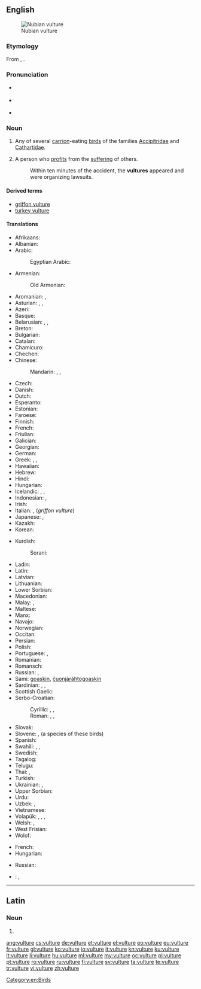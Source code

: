 ==English==
{{wikipedia}}
[[Image:Nubianvulture.jpeg|thumb|Nubian vulture]]

===Etymology===
From {{etyl|la|en}} {{term|vultur|lang=la}}, {{term|voltur|lang=la}}.

===Pronunciation===
* {{a|RP}} {{IPA|/ˈvʌltʃəː/}}
* {{a|GenAm}} {{IPA|/ˈvʌltʃɚ/}}
* {{audio|en-us-vulture.ogg|Audio (US)}}

===Noun===
{{en-noun}}

# Any of several [[carrion]]-eating [[bird]]s of the families [[Accipitridae]] and [[Cathartidae]].
# {{context|colloquial|lang=en}} A person who [[profit]]s from the [[suffering]] of others.
#: Within ten minutes of the accident, the '''vultures''' appeared and were organizing lawsuits.

====Derived terms====
* [[griffon vulture]]
* [[turkey vulture]]

====Translations====
{{trans-top|bird}}
* Afrikaans: {{t|af|aasvoël}}
* Albanian: {{t|sq|shkaba}}
* Arabic: {{t+|ar|نسر|m|tr=nasr|sc=Arab}}
*: Egyptian Arabic: {{tø|arz|نسر|m|tr=nesr|sc=Arab}}
* Armenian: {{t-|hy|անգղ|tr=angġ}}
*: Old Armenian: {{tø|xcl|անգղ|tr=angł|sc=Armn}}
* Aromanian: {{t-|rup|vultur}}, {{t-|rup|ornji}}
* Asturian: {{t-|ast|utre|f}}, {{t|ast|utra|f}}, {{t|ast|butre|f}}
* Azeri: {{t-|az|leşyeyən}}
* Basque: {{t|eu|sai arre}}
* Belarusian: {{t-|be|грыф|m|tr=hryf|sc=Cyrl}}, {{t-|be|сіп|m|tr=sip|sc=Cyrl}}, {{t-|be|белагаловы сіп|m|tr=belahalóvy sip|sc=Cyrl}}
* Breton: {{t|br|gup gell}}
* Bulgarian: {{t+|bg|лешояд|m|tr=lešojad|sc=Cyrl}}
* Catalan: {{t-|ca|voltor|m}}
* Chamicuro: {{tø|ccc|tsemo'ye}}
* Chechen: {{tø|ce|аьрзу}}
* Chinese:
*: Mandarin: {{t|cmn|兀鷹|sc=Hani}}, {{t|cmn|兀鹰|tr=wùyīng|sc=Hani}}, {{t+|cmn|雕|tr=diāo|sc=Hani}}
* Czech: {{t+|cs|sup}}
* Danish: {{t-|da|grib|c}}
* Dutch: {{t+|nl|gier|m}}
* Esperanto: {{t-|eo|vulturo}}
* Estonian: {{t|et|kaeluskotkas}}
* Faroese: {{t-|fo|gammur}}
* Finnish: {{t+|fi|korppikotka}}
* French: {{t+|fr|vautour|m}}
* Friulian: {{t|fur|variűl}}
* Galician: {{t-|gl|voitre|m}}
* Georgian: {{t-|ka|ორბი|tr=orbi|sc=Geor}}
* German: {{t+|de|Geier|m}}
* Greek: {{t+|el|γύπας|m|tr=gýpas}}, {{t+|el|όρνιο|n|tr=órnio}}, {{t+|el|όρνεο|n|tr=órneo}}
* Hawaiian: {{tø|haw|wulekula}}
* Hebrew: {{t+|he|נשר|m|tr=nesher|sc=Hebr}}
* Hindi: {{t-|hi|गिद्ध|tr=giddh|m|sc=Deva}}
* Hungarian: {{t+|hu|keselyű}}
* Icelandic: {{t-|is|gæsagammur}}, {{t+|is|hrægammur|m}}, {{t+|is|gammur|m}}
* Indonesian: {{t+|id|nazar}}, {{t+|id|hering}}
* Irish: {{t|ga|bultúr}}
* Italian: {{t+|it|avvoltoio|m}}, {{t+|it|grifone|m}} (''griffon vulture'')
* Japanese: {{t-|ja|ハゲタカ|tr=hagetaka|sc=Jpan}}, {{t-|ja|ハゲワシ|tr=hagewashi|sc=Jpan}}
* Kazakh: {{t|kk|құмай|tr=kumay|sc=Cyrl}}
* Korean: {{t+|ko|독수리|tr=doksuri|sc=Kore}}
{{trans-mid}}
* Kurdish:
*: Sorani: {{t|ku|sc=ku-Arab|هه‌ڵۆ}}
* Ladin: {{t|lld|valtoi}}
* Latin: {{t+|la|vultur|m}}
* Latvian: {{t-|lv|baltgalvas grifs|m}}
* Lithuanian: {{t+|lt|grifas}}
* Lower Sorbian: {{t|dsb|sup}}
* Macedonian: {{t-|mk|мршоjадец|m|tr=mršojadec|sc=Cyrl}}
* Malay: {{t-|ms|nasar}}, {{t-|ms|hering}}
* Maltese: {{t-|mt|avultun|m}}
* Manx: {{t-|gv|ushag chonvayrtagh}}
* Navajo: {{tø|nv|jeeshóóʼ}}
* Norwegian: {{t-|no|gribb|m}}
* Occitan: {{t|oc|voltor|m}}
* Persian: {{t+|fa|کرکس|tr=karkas}}
* Polish: {{t+|pl|sęp|m}}
* Portuguese: {{t+|pt|abutre|m}}, {{t+|pt|urubu|m}}
* Romanian: {{t+|ro|vultur|m}}
* Romansch: {{t|rm|tschess}}
* Russian: {{t+|ru|гриф|m|tr=grif|sc=Cyrl}}, {{t+|ru|стервятник|tr=stervjátnik}}
* Sami: [[goaskin]], [[čuonjáráhtogoaskin]]
* Sardinian: {{t|sc|bentruxiu}}, {{t|sc|untruxu}}, {{t|sc|murru}}
* Scottish Gaelic: {{t-|gd|fang|f}}
* Serbo-Croatian:
*: Cyrillic: {{t-|sh|суп|m|sc=Cyrl}}, {{t-|sh|лешинар|m|sc=Cyrl}}, {{t-|sh|стрвинар|m|sc=Cyrl}}
*: Roman: {{t-|sh|sup|m}}, {{t-|sh|lešinar|m}}, {{t-|sh|strvinar|m}}
* Slovak: {{t-|sk|sup|m}}
* Slovene: {{t-|sl|mrhovinar|m}}, {{t+|sl|jastreb|m}} (a species of these birds)
* Spanish: {{t|es|buitre|m}}
* Swahili: {{t|es|tai}}, {{t|es|gushu}}, {{t-|sw|tumbusi}}
* Swedish: {{t+|sv|gam|c}}
* Tagalog: {{t-|tl|buitre}}
* Telugu: {{t|te|రాబందు|tr=raabandu}}
* Thai: {{t-|th|อีแร้ง|tr=ee ráeng|sc=Thai}}, {{t-|th|แร้ง|tr=ráeng|sc=Thai}}
* Turkish: {{t+|tr|akbaba}}
* Ukrainian: {{t-|uk|гриф|m|tr=hryf|sc=Cyrl}}, {{t-|uk|падальник|m|tr=pádalʹnyk|sc=Cyrl}}
* Upper Sorbian: {{t|hsb|sup}}
* Urdu: {{t-|ur|گدھ|tr=giddh|m}}
* Uzbek: {{t-|uz|jo'rchi}}, {{t-|uz|kalxat}}
* Vietnamese: {{t+|vi|kền kền}}
* Volapük: {{qualifier|male or female}} {{t+|vo|vultur}}, {{qualifier|male}} {{t-|vo|hivultur}}, {{qualifier|female}} {{t-|vo|jivultur}}, {{qualifier|offspring, baby}} {{t-|vo|vulturül}}
* Welsh: {{t|cy|fwltur}}, {{t|cy|fultur}}
* West Frisian: {{t|fy|gier}}
* Wolof: {{t+|wo|tan|alt=tan mi}}
{{trans-bottom}}

{{trans-top|person}}
* French: {{t+|fr|charognard|m}}
* Hungarian: {{t+|hu|hiéna}}
{{trans-mid}}
* Russian: {{t+|ru|стервятник|tr=stervjátnik}}
{{trans-bottom}}

{{ttbc-top}}
* {{ttbc|ka}}: {{t|ka|გრიფი}}, {{t|ka|სვავი|tr=svavi}}
{{trans-mid}}
{{trans-bottom}}

[[Category:en:Birds]]

----

==Latin==

===Noun===
{{la-noun-form|vulture}}

# {{inflection of|vultur|vultur|abl|s|lang=la}}

[[ang:vulture]]
[[cs:vulture]]
[[de:vulture]]
[[et:vulture]]
[[el:vulture]]
[[eo:vulture]]
[[eu:vulture]]
[[fr:vulture]]
[[gl:vulture]]
[[ko:vulture]]
[[io:vulture]]
[[it:vulture]]
[[kn:vulture]]
[[ku:vulture]]
[[lt:vulture]]
[[li:vulture]]
[[hu:vulture]]
[[ml:vulture]]
[[my:vulture]]
[[oc:vulture]]
[[pl:vulture]]
[[pt:vulture]]
[[ro:vulture]]
[[ru:vulture]]
[[fi:vulture]]
[[sv:vulture]]
[[ta:vulture]]
[[te:vulture]]
[[tr:vulture]]
[[vi:vulture]]
[[zh:vulture]]